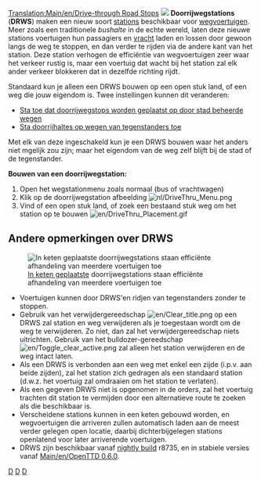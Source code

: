 [[Translation:Main/en/Drive-through Road Stops]]
[[File:en/DriveThru Bus Stops.gif|left|]]
'''Doorrijwegstations''' ('''DRWS''') maken een nieuw soort [[Main/nl/Stations|stations]] beschikbaar voor [[Main/nl/Wegvoertuigen|wegvoertuigen]]. Meer zoals een traditionele ''bushalte'' in de echte wereld, laten deze nieuwe stations voertuigen hun passagiers en [[Main/nl/Vracht|vracht]] laden en lossen door gewoon langs de weg te stoppen, en dan verder te rijden via de andere kant van het station. Deze station verhogen de efficiëntie van wegvoertuigen zeer waar het verkeer rustig is, maar een voertuig dat wacht bij het station zal elk ander verkeer blokkeren dat in dezelfde richting rijdt.

Standaard kun je alleen een DRWS bouwen op een open stuk land, of een weg die jouw eigendom is. Twee instellingen kunnen dit veranderen: 

* [[Main/en/Geavanceerde instellingen/Stations/Nl#Sta toe dat doorrijwegstops worden geplaatst op door stad beheerde wegen|Sta toe dat doorrijwegstops worden geplaatst op door stad beheerde wegen]]
* [[Main/en/Geavanceerde instellingen/Stations/Nl#Sta doorrijhaltes op wegen van tegenstanders toe|Sta doorrijhaltes op wegen van tegenstanders toe]]

Met elk van deze ingeschakeld kun je een DRWS bouwen waar het anders niet mgelijk zou zijn; maar het eigendom van de weg zelf blijft bij de stad of de tegenstander. 

'''Bouwen van een doorrijwegstation:'''
#Open het wegstationmenu zoals normaal (bus of vrachtwagen)
#Klik op de doorrijwegstation afbeelding [[File:nl/DriveThru Menu.png|none]]
#Vind of een open stuk land, of zoek een bestaand stuk weg om het station op te bouwen [[File:en/DriveThru Placement.gif|none]]

==Andere opmerkingen over DRWS==
[[File:en/DriveThru Multiple.gif|frame|[[Laadperrons/Nl#Multistop|In keten geplaatste]] doorrijwegstations staan efficiënte afhandeling van meerdere voertuigen toe]]
*Voertuigen kunnen door DRWS'en ridjen van tegenstanders zonder te stoppen.
*Gebruik van het verwijdergereedschap [[File:en/Clear title.png]] op een DRWS zal station en weg verwijderen als je toegestaan wordt om de weg te verwijderen. Zo niet, dan zal het verwijdergereedschap niets uitrichten. Gebruik van het bulldozer-gereedschap [[File:en/Toggle clear active.png]] zal alleen het station verwijderen en de weg intact laten.
*Als een DRWS is verbonden aan een weg met enkel een zijde (i.p.v. aan beide zijden), zal het station zich gedragen als een standaard station (d.w.z. het voertuig zal omdraaien om het station te verlaten).
*Als een gegeven DRWS niet is opgenomen in de orders, zal het voertuig trachten dit station te vermijden door een alternatieve route te zoeken als die beschikbaar is.
*Verscheidene stations kunnen in een keten gebouwd worden, en wegvoertuigen die arriveren zullen automatisch laden aan de meest verder gelegen open locatie, daarbij dichterbijgelegen stations openlatend voor later arriverende voertuigen.
*DRWS zijn beschikbaar vanaf [[Main/en/Nightly build|nightly build]] r8735, en in stabiele versies vanaf [[Main/en/OpenTTD 0.6.0]].

[[Category:en/0.6.0 Features|D]]
[[Category:nl/Constructie|D]]
[[Category:nl/Spelen|D]]